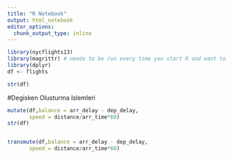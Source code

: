 ---
title: "R Notebook"
output: html_notebook
editor_options:
  chunk_output_type: inline
---

```{r}
library(nycflights13)
library(magrittr) # needs to be run every time you start R and want to use %>%
library(dplyr)   
df <- flights

str(df)
```
#Degisken Olusturma Islemleri

```{r}
mutate(df,balance = arr_delay - dep_delay,
       speed = distance/arr_time*60)
str(df)


transmute(df,balance = arr_delay - dep_delay,
       speed = distance/arr_time*60)


```

